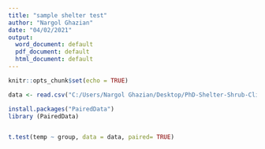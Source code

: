 ---
title: "sample shelter test"
author: "Nargol Ghazian"
date: "04/02/2021"
output:
  word_document: default
  pdf_document: default
  html_document: default
---

```{r setup, include=FALSE}
knitr::opts_chunk$set(echo = TRUE)
```



```{r}
data <- read.csv("C:/Users/Nargol Ghazian/Desktop/PhD-Shelter-Shrub-Climate/Eco shelter project/sample data.csv")
```

```{r}

install.packages("PairedData")
library (PairedData)


t.test(temp ~ group, data = data, paired= TRUE)
```

